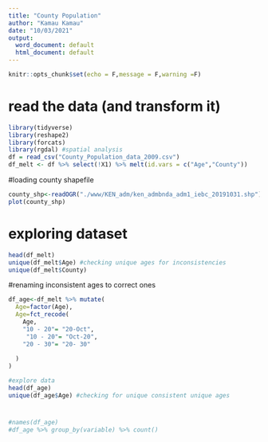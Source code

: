 ```yaml
---
title: "County Population"
author: "Kamau Kamau"
date: "10/03/2021"
output:
  word_document: default
  html_document: default
---
```


```r
knitr::opts_chunk$set(echo = F,message = F,warning =F)
```

# read the data (and transform it)

```r
library(tidyverse)
library(reshape2)
library(forcats)
library(rgdal) #spatial analysis
df = read_csv("County_Population_data_2009.csv")
df_melt <- df %>% select(!X1) %>% melt(id.vars = c("Age","County"))
```

#loading county shapefile
```r
county_shp<-readOGR("./www/KEN_adm/ken_admbnda_adm1_iebc_20191031.shp")
plot(county_shp)
```

# exploring dataset
```r
head(df_melt)
unique(df_melt$Age) #checking unique ages for inconsistencies
unique(df_melt$County)
```

#renaming inconsistent ages to correct ones
```r
df_age<-df_melt %>% mutate(
  Age=factor(Age),
  Age=fct_recode(
    Age,
    "10 - 20"= "20-Oct",
     "10 - 20"= "Oct-20",
    "20 - 30"= "20- 30"
    
  )
)

#explore data
head(df_age)
unique(df_age$Age) #checking for unique consistent unique ages
```

#
```r
#names(df_age)
#df_age %>% group_by(variable) %>% count()

```

